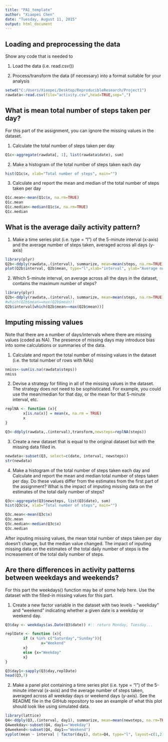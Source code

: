 ```yaml
---
title: "PA1_template"
author: "Xiaopei Chen"
date: "Tuesday, August 11, 2015"
output: html_document
---
```


Loading and preprocessing the data
---

Show any code that is needed to

1. Load the data (i.e. read.csv())

2. Process/transform the data (if necessary) into a format suitable for your analysis

```r
setwd("C:/Users/Xiaopei/Desktop/ReproducibleResearch/Project1")
rawdata<-read.csv(file="activity.csv",head=TRUE,sep=",")
```

What is mean total number of steps taken per day?
---

For this part of the assignment, you can ignore the missing values in the dataset.

1. Calculate the total number of steps taken per day

```r
Q1c<-aggregate(rawdata[, 1], list(rawdata$date), sum)
```

2. Make a histogram of the total number of steps taken each day
```r
hist(Q1c$x, xlab="Total number of steps", main="")
```

3. Calculate and report the mean and median of the total number of steps taken per day

```r
Q1c.mean<-mean(Q1c$x, na.rm=TRUE)
Q1c.mean
Q1c.median<-median(Q1c$x, na.rm=TRUE)
Q1c.median
```

What is the average daily activity pattern?
---

1. Make a time series plot (i.e. type = "l") of the 5-minute interval (x-axis) and the average number of steps taken, averaged across all days (y-axis)

```r
library(plyr)
Q2b<-ddply(rawdata,.(interval), summarize, mean=mean(steps, na.rm=TRUE))
plot(Q2b$interval, Q2b$mean, type="l",xlab="interval", ylab="Average number of steps")
```

2. Which 5-minute interval, on average across all the days in the dataset, contains the maximum number of steps?

```r
library(plyr)
Q2b<-ddply(rawdata,.(interval), summarize, mean=mean(steps, na.rm=TRUE))
#which(Q2b$mean==max(Q2b$mean))
Q2b$interval[which(Q2b$mean==max(Q2b$mean))]
```

Imputing missing values
---

Note that there are a number of days/intervals where there are missing values (coded as NA). The presence of missing days may introduce bias into some calculations or summaries of the data.

1. Calculate and report the total number of missing values in the dataset (i.e. the total number of rows with NAs)

```r
nmiss<-sum(is.na(rawdata$steps))
nmiss
```

2. Devise a strategy for filling in all of the missing values in the dataset. The strategy does not need to be sophisticated. For example, you could use the mean/median for that day, or the mean for that 5-minute interval, etc.

```r
replNA <- function (x){
        x[is.na(x)] = mean(x, na.rm = TRUE)
        x
}

Q3<-ddply(rawdata,.(interval),transform,newsteps=replNA(steps))
```

3. Create a new dataset that is equal to the original dataset but with the missing data filled in.
```r
newdata<-subset(Q3, select=c(date, interval, newsteps))
str(newdata)
```

4. Make a histogram of the total number of steps taken each day and Calculate and report the mean and median total number of steps taken per day. Do these values differ from the estimates from the first part of the assignment? What is the impact of imputing missing data on the estimates of the total daily number of steps?
```r
Q3c<-aggregate(Q3$newsteps, list(Q3$date), sum)
hist(Q3c$x, xlab="Total number of steps", main="")
```

```r
Q3c.mean<-mean(Q3c$x)
Q3c.mean
Q3c.median<-median(Q3c$x)
Q3c.median
```
After inputing missing values, the mean total number of steps taken per day doesn't change, but the median value changed. The impact of inputing missing data on the estimates of the total daily number of steps is the increasement of the total daily number of steps.

Are there differences in activity patterns between weekdays and weekends?
---

For this part the weekdays() function may be of some help here. Use the dataset with the filled-in missing values for this part.

1. Create a new factor variable in the dataset with two levels - "weekday" and "weekend" indicating whether a given date is a weekday or weekend day.
```r
Q3$day <- weekdays(as.Date(Q3$date)) #:: return Monday, Tuesday...

replDate <- function (x){
        if (x %in% c("Saturday","Sunday")){
                x="Weekend"
        x}
        else {x="Weekday"
        x}    
} 

Q3$day1<-sapply(Q3$day,replDate)
head(Q3,7)
```

2. Make a panel plot containing a time series plot (i.e. type = "l") of the 5-minute interval (x-axis) and the average number of steps taken, averaged across all weekday days or weekend days (y-axis). See the README file in the GitHub repository to see an example of what this plot should look like using simulated data.

```r
library(lattice)
Q4<-ddply(Q3,.(interval, day1), summarize, mean=mean(newsteps, na.rm=TRUE))
Q4weekday<-subset(Q4, day1=="Weekday")
Q4weekend<-subset(Q4, day1=="Weekend")
xyplot(mean ~ interval | factor(day1), data=Q4, type="l", layout=c(1,2),xlab="interval",ylab="number of steps")
```

